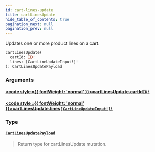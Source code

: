 ```yaml
---
id: cart-lines-update
title: cartLinesUpdate
hide_table_of_contents: true
pagination_next: null
pagination_prev: null
---
```








Updates one or more product lines on a cart.

```graphql
cartLinesUpdate(
  cartId: ID!
  lines: [CartLineUpdateInput!]!
): CartLinesUpdatePayload
```


### Arguments

#### [<code style={{ fontWeight: 'normal' }}>cartLinesUpdate.<b>cartId</b></code>](#)<Bullet />[`ID!`](/scalars/id) <Badge class="secondary" text="non-null"/> <Badge class="secondary" text="scalar"/>
> 
> 

#### [<code style={{ fontWeight: 'normal' }}>cartLinesUpdate.<b>lines</b></code>](#)<Bullet />[`[CartLineUpdateInput!]!`](/inputs/cart-line-update-input) <Badge class="secondary" text="non-null"/> <Badge class="secondary" text="input"/>
> 
> 

### Type

#### [`CartLinesUpdatePayload`](/objects/cart-lines-update-payload) <Badge class="secondary" text="object"/>
> Return type for cartLinesUpdate mutation.
> 





